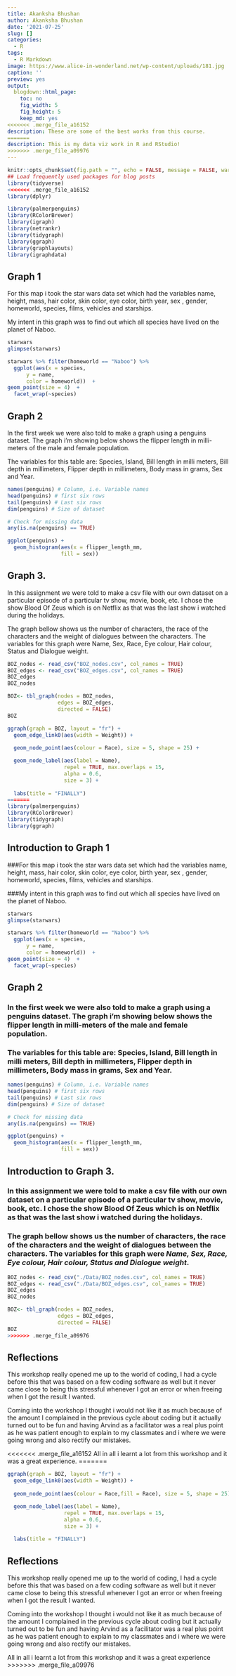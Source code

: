 ```yaml
---
title: Akanksha Bhushan
author: Akanksha Bhushan
date: '2021-07-25'
slug: []
categories:
  - R
tags:
  - R Markdown
image: https://www.alice-in-wonderland.net/wp-content/uploads/181.jpg
caption: ''
preview: yes
output:
  blogdown::html_page:
    toc: no
    fig_width: 5
    fig_height: 5
    keep_md: yes
<<<<<<< .merge_file_a16152
description: These are some of the best works from this course.
=======
description: This is my data viz work in R and RStudio!
>>>>>>> .merge_file_a09976
---
```


```r
knitr::opts_chunk$set(fig.path = "", echo = FALSE, message = FALSE, warning = FALSE)
## Load frequently used packages for blog posts
library(tidyverse)
<<<<<<< .merge_file_a16152
library(dplyr) 

library(palmerpenguins)
library(RColorBrewer)
library(igraph)
library(netrankr)
library(tidygraph)
library(ggraph)
library(graphlayouts)
library(igraphdata)
```

## Graph 1

 For this map i took the star wars data set which had the variables name, height, mass, hair color, skin color, eye color, birth year, sex , gender, homeworld, species, films, vehicles and starships.

 My intent in this graph was to find out which all species have lived on the planet of Naboo. 
 
```r
starwars
glimpse(starwars)
```


```r
starwars %>% filter(homeworld == "Naboo") %>%
  ggplot(aes(x = species,
      y = name,
      color = homeworld))  +  
geom_point(size = 4)  +
  facet_wrap(~species) 
```

## Graph 2

In the first week we were also told to make a graph using a penguins dataset. The graph i'm showing below shows the flipper length in milli-meters of the male and female population.

The variables for this table are: Species, Island, Bill length in milli meters, Bill depth in millimeters, Flipper depth in millimeters, Body mass in grams, Sex and Year.
 
```r
names(penguins) # Column, i.e. Variable names
head(penguins) # first six rows
tail(penguins) # Last six rows
dim(penguins) # Size of dataset

# Check for missing data
any(is.na(penguins) == TRUE)
```

```r
ggplot(penguins) + 
  geom_histogram(aes(x = flipper_length_mm,
                 fill = sex))
```

## Graph 3.

In this assignment we were told to make a csv file with our own dataset on a particular episode of a particular tv show, movie, book, etc. I chose the show Blood Of Zeus which is on Netflix as that was the last show i watched during the holidays. 

The graph bellow shows us the number of characters, the race of the characters and the weight of dialogues between the characters. The variables for this graph were Name, Sex, Race, Eye colour, Hair colour, Status and Dialogue weight.



```r
BOZ_nodes <- read_csv("BOZ_nodes.csv", col_names = TRUE)
BOZ_edges <- read_csv("BOZ_edges.csv", col_names = TRUE)
BOZ_edges
BOZ_nodes
```

```r
BOZ<- tbl_graph(nodes = BOZ_nodes, 
                edges = BOZ_edges, 
                directed = FALSE)
BOZ
```


```r
ggraph(graph = BOZ, layout = "fr") +
  geom_edge_link0(aes(width = Weight)) +
  
  geom_node_point(aes(colour = Race), size = 5, shape = 25) +

  geom_node_label(aes(label = Name),
                  repel = TRUE, max.overlaps = 15,
                  alpha = 0.6,
                  size = 3) +
  
  labs(title = "FINALLY")
=======
library(palmerpenguins)
library(RColorBrewer)
library(tidygraph)
library(ggraph)

```



## Introduction to Graph 1

###For this map i took the star wars data set which had the variables name, height, mass, hair color, skin color, eye color, birth year, sex , gender, homeworld, species, films, vehicles and starships.

###My intent in this graph was to find out which all species have lived on the planet of Naboo. 

```r
starwars
glimpse(starwars)
```

```r
starwars %>% filter(homeworld == "Naboo") %>%
  ggplot(aes(x = species,
      y = name,
      color = homeworld))  +  
geom_point(size = 4)  +
  facet_wrap(~species) 

```

## Graph 2

### In the first week we were also told to make a graph using a penguins dataset. The graph i'm showing below shows the flipper length in milli-meters of the male and female population.

### The variables for this table are: Species, Island, Bill length in milli meters, Bill depth in millimeters, Flipper depth in millimeters, Body mass in grams, Sex and Year.

```r

names(penguins) # Column, i.e. Variable names
head(penguins) # first six rows
tail(penguins) # Last six rows
dim(penguins) # Size of dataset

# Check for missing data
any(is.na(penguins) == TRUE)

```


```r
ggplot(penguins) + 
  geom_histogram(aes(x = flipper_length_mm,
                 fill = sex))
```

## Introduction to Graph 3.

### In this assignment we were told to make a csv file with our own dataset on a particular episode of a particular tv show, movie, book, etc. I chose the show **Blood Of Zeus** which is on Netflix as that was the last show i watched during the holidays. 

### The graph bellow shows us the number of characters, the race of the characters and the weight of dialogues between the characters. The variables for this graph were *Name, Sex, Race, Eye colour, Hair colour, Status and Dialogue weight*.


```r
BOZ_nodes <- read_csv("./Data/BOZ_nodes.csv", col_names = TRUE)
BOZ_edges <- read_csv("./Data/BOZ_edges.csv", col_names = TRUE)
BOZ_edges
BOZ_nodes

```

```r
BOZ<- tbl_graph(nodes = BOZ_nodes, 
                edges = BOZ_edges, 
                directed = FALSE)
BOZ
>>>>>>> .merge_file_a09976
```

## Reflections

This workshop really opened me up to the world of coding, I had a cycle before this that was based on a few coding software as well but it never came close to being this stressful whenever I got an error or when freeing when I got the result I wanted. 

Coming into the workshop I thought i would not like it as much because of the amount I complained in the previous cycle about coding but it actually turned out to be fun and having Arvind as a facilitator was a real plus point as he was patient enough to explain to my classmates and i where we were going wrong and also rectify our mistakes. 

<<<<<<< .merge_file_a16152
All in all i learnt a lot from this workshop and it was a great experience.
=======

```r
ggraph(graph = BOZ, layout = "fr") +
  geom_edge_link0(aes(width = Weight)) +
  
  geom_node_point(aes(colour = Race,fill = Race), size = 5, shape = 25) +

  geom_node_label(aes(label = Name),
                  repel = TRUE, max.overlaps = 15,
                  alpha = 0.6,
                  size = 3) +
  
  labs(title = "FINALLY")
```

## Reflections
This workshop really opened me up to the world of coding, I had a cycle before this that was based on a few coding software as well but it never came close to being this stressful whenever I got an error or when freeing when I got the result I wanted. 

Coming into the workshop I thought i would not like it as much because of the amount I complained in the previous cycle about coding but it actually turned out to be fun and having Arvind as a facilitator was a real plus point as he was patient enough to explain to my classmates and i where we were going wrong and also rectify our mistakes. 

All in all i learnt a lot from this workshop and it was a great experience
>>>>>>> .merge_file_a09976
